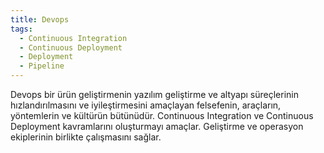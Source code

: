 ```yaml
---
title: Devops
tags:
  - Continuous Integration
  - Continuous Deployment
  - Deployment
  - Pipeline
---
```


Devops bir ürün geliştirmenin yazılım geliştirme ve altyapı süreçlerinin hızlandırılmasını ve iyileştirmesini amaçlayan felsefenin, araçların, yöntemlerin ve kültürün bütünüdür. Continuous Integration ve Continuous Deployment kavramlarını oluşturmayı amaçlar. Geliştirme ve operasyon ekiplerinin birlikte çalışmasını sağlar.